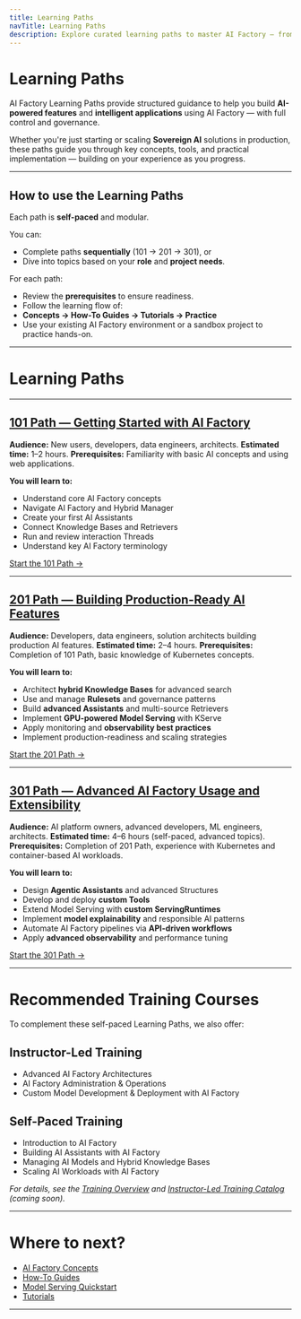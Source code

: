 ```yaml
---
title: Learning Paths
navTitle: Learning Paths
description: Explore curated learning paths to master AI Factory — from getting started to advanced production deployments.
---
```


# Learning Paths

AI Factory Learning Paths provide structured guidance to help you build **AI-powered features** and **intelligent applications** using AI Factory — with full control and governance.

Whether you're just starting or scaling **Sovereign AI** solutions in production, these paths guide you through key concepts, tools, and practical implementation — building on your experience as you progress.

---

## How to use the Learning Paths

Each path is **self-paced** and modular.

You can:

- Complete paths **sequentially** (101 → 201 → 301), or
- Dive into topics based on your **role** and **project needs**.

For each path:

- Review the **prerequisites** to ensure readiness.
- Follow the learning flow of:
- **Concepts → How-To Guides → Tutorials → Practice**
- Use your existing AI Factory environment or a sandbox project to practice hands-on.

---

# Learning Paths

---

## [101 Path — Getting Started with AI Factory](./101)

**Audience:** New users, developers, data engineers, architects.
**Estimated time:** 1–2 hours.
**Prerequisites:** Familiarity with basic AI concepts and using web applications.

**You will learn to:**

- Understand core AI Factory concepts
- Navigate AI Factory and Hybrid Manager
- Create your first AI Assistants
- Connect Knowledge Bases and Retrievers
- Run and review interaction Threads
- Understand key AI Factory terminology

[Start the 101 Path →](./101)

---

## [201 Path — Building Production-Ready AI Features](./201)

**Audience:** Developers, data engineers, solution architects building production AI features.
**Estimated time:** 2–4 hours.
**Prerequisites:** Completion of 101 Path, basic knowledge of Kubernetes concepts.

**You will learn to:**

- Architect **hybrid Knowledge Bases** for advanced search
- Use and manage **Rulesets** and governance patterns
- Build **advanced Assistants** and multi-source Retrievers
- Implement **GPU-powered Model Serving** with KServe
- Apply monitoring and **observability best practices**
- Implement production-readiness and scaling strategies

[Start the 201 Path →](./201)

---

## [301 Path — Advanced AI Factory Usage and Extensibility](./301)

**Audience:** AI platform owners, advanced developers, ML engineers, architects.
**Estimated time:** 4–6 hours (self-paced, advanced topics).
**Prerequisites:** Completion of 201 Path, experience with Kubernetes and container-based AI workloads.

**You will learn to:**

- Design **Agentic Assistants** and advanced Structures
- Develop and deploy **custom Tools**
- Extend Model Serving with **custom ServingRuntimes**
- Implement **model explainability** and responsible AI patterns
- Automate AI Factory pipelines via **API-driven workflows**
- Apply **advanced observability** and performance tuning

[Start the 301 Path →](./301)

---

# Recommended Training Courses

To complement these self-paced Learning Paths, we also offer:

## Instructor-Led Training

- Advanced AI Factory Architectures
- AI Factory Administration & Operations
- Custom Model Development & Deployment with AI Factory

## Self-Paced Training

- Introduction to AI Factory
- Building AI Assistants with AI Factory
- Managing AI Models and Hybrid Knowledge Bases
- Scaling AI Workloads with AI Factory

*For details, see the [Training Overview](../../training) and [Instructor-Led Training Catalog](../../training/instructor-led) (coming soon).*

---

# Where to next?

- [AI Factory Concepts](../explained/ai-factory-concepts)
- [How-To Guides](../how-to/gen-ai/create-assistant)
- [Model Serving Quickstart](../how-to/model-serving)
- [Tutorials](../tutorials)

---

